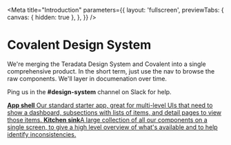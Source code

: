 <!-- introduction.stories.mdx -->


<Meta
  title="Introduction"
  parameters={{
    layout: 'fullscreen',
    previewTabs: {
      canvas: { hidden: true },
    },
  }}
/>

# Covalent Design System

We're merging the Teradata Design System and Covalent into a single
comprehensive product. In the short term, just use the nav to browse
the raw components. We'll layer in documenation over time.

Ping us in the **#design-system** channel on Slack for help.

<div className="link-list">
  <a className="link-item" href="/story/patterns-app-shell--basic">
    <span>
      <strong>App shell</strong>
      Our standard starter app, great for multi-level UIs that need to show a dashboard,
      subsections with lists of items, and detail pages to view those items.
    </span>
  </a>
  <a className="link-item" href="/story/patterns-kitchen-sink--basic">
    <span>
      <strong>Kitchen sink</strong>A large collection of all our components on a
      single screen, to give a high level overview of what's available and to
      help identify inconsistencies.
    </span>
  </a>
</div>
